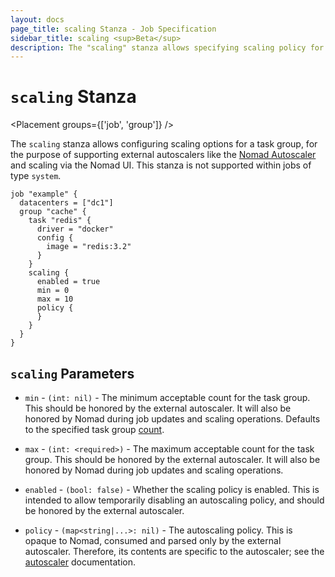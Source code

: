 ```yaml
---
layout: docs
page_title: scaling Stanza - Job Specification
sidebar_title: scaling <sup>Beta</sup>
description: The "scaling" stanza allows specifying scaling policy for a task group
---
```


# `scaling` Stanza

<Placement groups={['job', 'group']} />

The `scaling` stanza allows configuring scaling options for a task group, for the purpose
of supporting external autoscalers like the [Nomad Autoscaler](https://github.com/hashicorp/nomad-autoscaler)
and scaling via the Nomad UI. This stanza is not supported within jobs of type `system`.

```hcl
job "example" {
  datacenters = ["dc1"]
  group "cache" {
    task "redis" {
      driver = "docker"
      config {
        image = "redis:3.2"
      }
    }
    scaling {
      enabled = true
      min = 0
      max = 10
      policy {
      }
    }
  }
}
```

## `scaling` Parameters

- `min` - <code>(int: nil)</code> - The minimum acceptable count for the task group.
  This should be honored by the external autoscaler. It will also be honored by Nomad
  during job updates and scaling operations. Defaults to the specified task group [count][].

- `max` - <code>(int: &lt;required&gt;)</code> - The maximum acceptable count for the task group.
  This should be honored by the external autoscaler. It will also be honored by Nomad
  during job updates and scaling operations.

- `enabled` - <code>(bool: false)</code> - Whether the scaling policy is enabled.
  This is intended to allow temporarily disabling an autoscaling policy, and should be
  honored by the external autoscaler.

- `policy` - <code>(map<string|...>: nil)</code> - The autoscaling policy. This is
  opaque to Nomad, consumed and parsed only by the external autoscaler. Therefore,
  its contents are specific to the autoscaler; see the [autoscaler](https://github.com/hashicorp/nomad-autoscaler) documentation.

[count]: /docs/job-specification/group#count 'Nomad Task Group specification'
